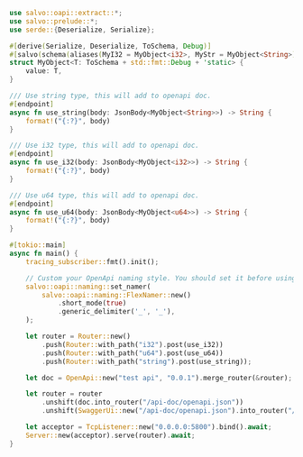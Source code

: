 
```rust  title="oapi-generics/src/main.rs"
use salvo::oapi::extract::*;
use salvo::prelude::*;
use serde::{Deserialize, Serialize};

#[derive(Serialize, Deserialize, ToSchema, Debug)]
#[salvo(schema(aliases(MyI32 = MyObject<i32>, MyStr = MyObject<String>)))]
struct MyObject<T: ToSchema + std::fmt::Debug + 'static> {
    value: T,
}

/// Use string type, this will add to openapi doc.
#[endpoint]
async fn use_string(body: JsonBody<MyObject<String>>) -> String {
    format!("{:?}", body)
}

/// Use i32 type, this will add to openapi doc.
#[endpoint]
async fn use_i32(body: JsonBody<MyObject<i32>>) -> String {
    format!("{:?}", body)
}

/// Use u64 type, this will add to openapi doc.
#[endpoint]
async fn use_u64(body: JsonBody<MyObject<u64>>) -> String {
    format!("{:?}", body)
}

#[tokio::main]
async fn main() {
    tracing_subscriber::fmt().init();

    // Custom your OpenApi naming style. You should set it before using OpenApi.
    salvo::oapi::naming::set_namer(
        salvo::oapi::naming::FlexNamer::new()
            .short_mode(true)
            .generic_delimiter('_', '_'),
    );

    let router = Router::new()
        .push(Router::with_path("i32").post(use_i32))
        .push(Router::with_path("u64").post(use_u64))
        .push(Router::with_path("string").post(use_string));

    let doc = OpenApi::new("test api", "0.0.1").merge_router(&router);

    let router = router
        .unshift(doc.into_router("/api-doc/openapi.json"))
        .unshift(SwaggerUi::new("/api-doc/openapi.json").into_router("/swagger-ui"));

    let acceptor = TcpListener::new("0.0.0.0:5800").bind().await;
    Server::new(acceptor).serve(router).await;
}

```